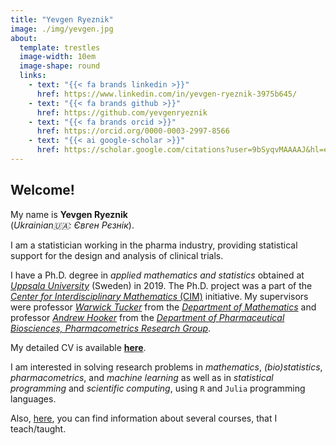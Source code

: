 ```yaml
---
title: "Yevgen Ryeznik"
image: ./img/yevgen.jpg
about:
  template: trestles
  image-width: 10em
  image-shape: round
  links: 
    - text: "{{< fa brands linkedin >}}"
      href: https://www.linkedin.com/in/yevgen-ryeznik-3975b645/
    - text: "{{< fa brands github >}}"
      href: https://github.com/yevgenryeznik
    - text: "{{< fa brands orcid >}}"
      href: https://orcid.org/0000-0003-2997-8566  
    - text: "{{< ai google-scholar >}}"
      href: https://scholar.google.com/citations?user=9bSyqvMAAAAJ&hl=en&oi=ao  
---
```



## Welcome!

My name is **Yevgen Ryeznik**
<br/>(*Ukrainian🇺🇦: Євген Рєзнік*).

I am a statistician working in the pharma industry, providing statistical support 
for the design and analysis of clinical trials.

I have a Ph.D. degree in _applied mathematics and statistics_ obtained at [*Uppsala University*](https://uu.se/) (Sweden) in 2019. The Ph.D. project was a part of the [*Center for Interdisciplinary Mathematics* (CIM)](https://www.math.uu.se/research/cim/) initiative. My supervisors were professor [*Warwick Tucker*](https://katalog.uu.se/profile/?id=XX4412) from the [*Department of Mathematics*](https://math.uu.se/) and professor [*Andrew Hooker*](https://katalog.uu.se/profile/?id=N4-631) from the [*Department of Pharmaceutical Biosciences, Pharmacometrics Research Group*](https://katalog.uu.se/organisation/?orgId=FF3:12).

My detailed CV is available [**here**](./cv.html). 

I am interested in solving research problems in _mathematics_, _(bio)statistics_, _pharmacometrics_, and _machine learning_ as well as in _statistical programming_ and _scientific computing_, using `R` and `Julia` programming languages.  

Also, [here](./teaching.html), you can find information about several courses, that I teach/taught.


